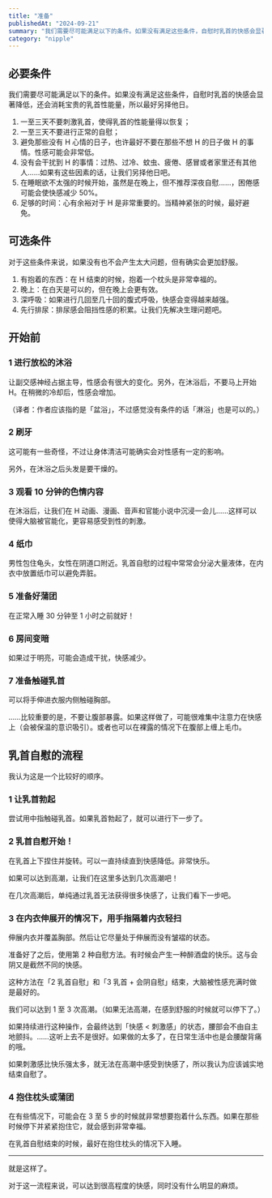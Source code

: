 ```yaml
---
title: "准备"
publishedAt: "2024-09-21"
summary: "我们需要尽可能满足以下的条件。如果没有满足这些条件，自慰时乳首的快感会显著降低，还会消耗宝贵的乳首性能量，所以最好另择他日。"
category: "nipple"
---
```


## 必要条件

我们需要尽可能满足以下的条件。如果没有满足这些条件，自慰时乳首的快感会显著降低，还会消耗宝贵的乳首性能量，所以最好另择他日。

1. 一至三天不要刺激乳首，使得乳首的性能量得以恢复；
2. 一至三天不要进行正常的自慰；
3. 避免那些没有 H 心情的日子，也许最好不要在那些不想 H 的日子做 H 的事情。性感可能会非常低。
4. 没有会干扰到 H 的事情：过热、过冷、蚊虫、疲倦、感冒或者家里还有其他人……如果有这些因素的话，让我们另择他日吧。
5. 在睡眠欲不太强的时候开始，虽然是在晚上，但不推荐深夜自慰……，困倦感可能会使快感减少 50%。
6. 足够的时间：心有余裕对于 H 是非常重要的。当精神紧张的时候，最好避免。

## 可选条件

对于这些条件来说，如果没有也不会产生太大问题，但有确实会更加舒服。

1. 有抱着的东西：在 H 结束的时候，抱着一个枕头是非常幸福的。
2. 晚上：在白天是可以的，但在晚上会更有效。
3. 深呼吸：如果进行几回至几十回的腹式呼吸，快感会变得越来越强。
4. 先行排尿：排尿感会阻挡性感的积累。让我们先解决生理问题吧。

## 开始前

### 1 进行放松的沐浴

让副交感神经占据主导，性感会有很大的变化。另外，在沐浴后，不要马上开始 H。在稍微的冷却后，性感会增加。

（译者：作者应该指的是「盆浴」，不过感觉没有条件的话「淋浴」也是可以的。）

### 2 刷牙

这可能有一些奇怪，不过让身体清洁可能确实会对性感有一定的影响。

另外，在沐浴之后头发是要干燥的。

### 3 观看 10 分钟的色情内容

在沐浴后，让我们在 H 动画、漫画、音声和官能小说中沉浸一会儿……这样可以使得大脑被官能化，更容易感受到性的刺激。

### 4 纸巾

男性包住龟头，女性在阴道口附近。乳首自慰的过程中常常会分泌大量液体，在内衣中放置纸巾可以避免弄脏。

### 5 准备好蒲团

在正常入睡 30 分钟至 1 小时之前就好！

### 6 房间变暗

如果过于明亮，可能会造成干扰，快感减少。

### 7 准备触碰乳首

可以将手伸进衣服内侧触碰胸部。

……比较重要的是，不要让腹部暴露。如果这样做了，可能很难集中注意力在快感上（会被保温的意识吸引）。或者也可以在裸露的情况下在腹部上缠上毛巾。

## 乳首自慰的流程

我认为这是一个比较好的顺序。

### 1 让乳首勃起

尝试用中指触碰乳首。如果乳首勃起了，就可以进行下一步了。

### 2 乳首自慰开始！

在乳首上下捏住并旋转。可以一直持续直到快感降低。非常快乐。

如果可以达到高潮，让我们在这里多达到几次高潮吧！

在几次高潮后，单纯通过乳首无法获得很多快感了，让我们看下一步吧。

### 3 在内衣伸展开的情况下，用手指隔着内衣轻扫

伸展内衣并覆盖胸部。然后让它尽量处于伸展而没有皱褶的状态。

准备好了之后，使用第 2 种自慰方法。有时候会产生一种醉酒盘的快乐。这与会阴又是截然不同的快感。

这种方法在「2 乳首自慰」和「3 乳首 + 会阴自慰」结束，大脑被性感充满时做是最好的。

我们可以达到 1 至 3 次高潮。（如果无法高潮，在感到舒服的时候就可以停下了。）

如果持续进行这种操作，会最终达到「快感 < 刺激感」的状态，腰部会不由自主地颤抖。……这听上去不是很好。如果做的太多了，在日常生活中也是会腰酸背痛的哦。

如果刺激感比快乐强太多，就无法在高潮中感受到快感了，所以我认为应该诚实地结束自慰了。

### 4 抱住枕头或蒲团

在有些情况下，可能会在 3 至 5 步的时候就非常想要抱着什么东西。如果在那些时候停下并紧紧抱住它，就会感到非常幸福。

在乳首自慰结束的时候，最好在抱住枕头的情况下入睡。

---

就是这样了。

对于这一流程来说，可以达到很高程度的快感，同时没有什么明显的麻烦。

